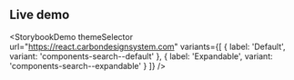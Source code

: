 ## Live demo

<StorybookDemo
  themeSelector
  url="https://react.carbondesignsystem.com"
  variants={[
    {
      label: 'Default',
      variant: 'components-search--default'
    },
    {
      label: 'Expandable',
      variant: 'components-search--expandable'
    }
  ]}
/>
